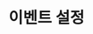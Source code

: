 ---
id: warning-notice-v2
title: 이벤트 설정
description: 이벤트 조건 설정을 통해 경고 알림을 보냅니다.
tags: [ KAFKA, 경고 알림, 이벤트 설정 ]
---